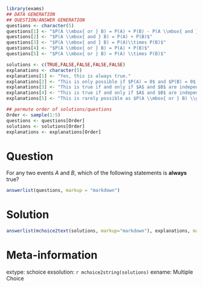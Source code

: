 ```r
library(exams)
## DATA GENERATION
## QUESTION/ANSWER GENERATION
questions <- character(5)
questions[1] <- "$P(A \\mbox{ or } B) = P(A) + P(B) - P(A \\mbox{ and } B)$"
questions[2] <- "$P(A \\mbox{ and } B) = P(A) + P(B)$"
questions[3] <- "$P(A \\mbox{ and } B) = P(A)\\times P(B)$"
questions[4] <- "$P(A \\mbox{ or } B) = P(A) + P(B)$"
questions[5] <- "$P(A \\mbox{ or } B) = P(A) \\times P(B)$"

solutions <- c(TRUE,FALSE,FALSE,FALSE,FALSE)
explanations <- character(5)
explanations[1] <- "Yes, this is always true."
explanations[2] <- "This is only possible if $P(A) = 0$ and $P(B) = 0$, as $P(A \\mbox{ and } B) \\le P(A)$ and $P(A)+P(B) \\ge P(A)$."
explanations[3] <- "This is true if and only if $A$ and $B$ are independent."
explanations[4] <- "This is true if and only if $A$ and $B$ are independent."
explanations[5] <- "This is rarely possible as $P(A \\mbox{ or } B) \\ge P(A)$ while $P(A) \\times P(B) \\le P(A)$."

## permute order of solutions/questions
Order <- sample(1:5)
questions <- questions[Order]
solutions <- solutions[Order]
explanations <- explanations[Order]  
```


Question
========

For any two events $A$ and $B$, which of the following statements is **always** true?

```r
answerlist(questions, markup = "markdown")
```

Solution
========

```r
answerlist(mchoice2text(solutions, markup="markdown"), explanations, markup = "markdown")
```

Meta-information
================

extype: schoice
exsolution: `r mchoice2string(solutions)`
exname: Multiple Choice
